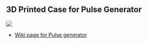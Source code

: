== 3D Printed Case for Pulse Generator ==

<img src="http://land-boards.com/blwiki/images/6/66/PulseGenInCaseP1030838.JPG"></img>

* [http://land-boards.com/blwiki/index.php?title=PulseGen#3D_Printed_Case Wiki page for Pulse generator]
